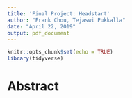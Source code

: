 ```yaml
---
title: 'Final Project: Headstart'
author: "Frank Chou, Tejaswi Pukkalla"
date: "April 22, 2019"
output: pdf_document
---
```


```r
knitr::opts_chunk$set(echo = TRUE)
library(tidyverse)
```


# Abstract
